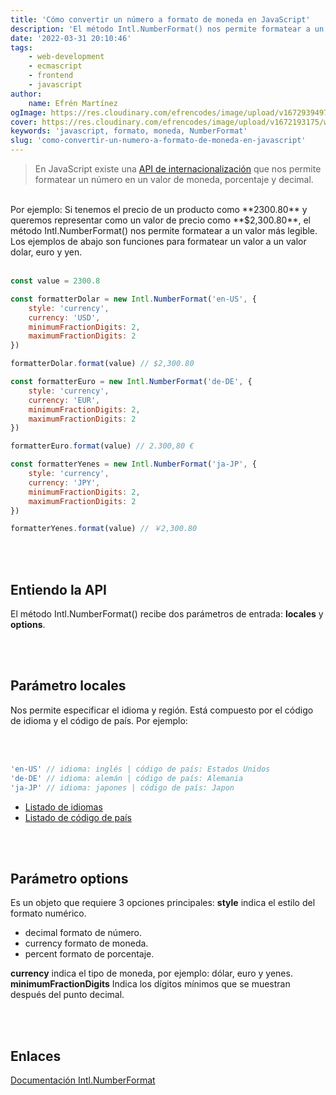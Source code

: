 ```yaml
---
title: 'Cómo convertir un número a formato de moneda en JavaScript'
description: 'El método Intl.NumberFormat() nos permite formatear a un valor más legible.'
date: '2022-03-31 20:10:46'
tags:
    - web-development
    - ecmascript
    - frontend
    - javascript
author:
    name: Efrén Martínez
ogImage: https://res.cloudinary.com/efrencodes/image/upload/v1672939497/www.efrencodes.com/articulos/como-convertir-un-numero-a-formato-de-moneda-en-javascript/og-image.webp
cover: https://res.cloudinary.com/efrencodes/image/upload/v1672193175/www.efrencodes.com/tecnologies/javascript.svg
keywords: 'javascript, formato, moneda, NumberFormat'
slug: 'como-convertir-un-numero-a-formato-de-moneda-en-javascript'
---
```


> En JavaScript existe una [API de internacionalización](https://developer.mozilla.org/es/docs/Web/JavaScript/Reference/Global_Objects/Intl/NumberFormat) que nos permite formatear un número en un valor de moneda, porcentaje y decimal.

<br />
Por ejemplo: Si tenemos el precio de un producto como **2300.80** y queremos representar
como un valor de precio como **$2,300.80**, el método Intl.NumberFormat() nos permite
formatear a un valor más legible. Los ejemplos de abajo son funciones para formatear
un valor a un valor dolar, euro y yen.

<br />
<br />

```javascript
const value = 2300.8

const formatterDolar = new Intl.NumberFormat('en-US', {
	style: 'currency',
	currency: 'USD',
	minimumFractionDigits: 2,
	maximumFractionDigits: 2
})

formatterDolar.format(value) // $2,300.80

const formatterEuro = new Intl.NumberFormat('de-DE', {
	style: 'currency',
	currency: 'EUR',
	minimumFractionDigits: 2,
	maximumFractionDigits: 2
})

formatterEuro.format(value) // 2.300,80 €

const formatterYenes = new Intl.NumberFormat('ja-JP', {
	style: 'currency',
	currency: 'JPY',
	minimumFractionDigits: 2,
	maximumFractionDigits: 2
})

formatterYenes.format(value) // ￥2,300.80
```

<br />
<br />

## Entiendo la API

El método Intl.NumberFormat() recibe dos parámetros de entrada: **locales** y **options**.

<br />
<br />

## Parámetro locales

Nos permite especificar el idioma y región. Está compuesto por el código de idioma y el código de país.
Por ejemplo:

<br />
<br />

```javascript
'en-US' // idioma: inglés | código de país: Estados Unidos
'de-DE' // idioma: alemán | código de país: Alemania
'ja-JP' // idioma: japones | código de país: Japon
```

-   [Listado de idiomas](https://www.w3schools.com/tags/ref_language_codes.asp)
-   [Listado de código de país](https://www.w3schools.com/tags/ref_country_codes.asp)

<br />
<br />

## Parámetro options

Es un objeto que requiere 3 opciones principales:
**style** indica el estilo del formato numérico.

-   decimal formato de número.
-   currency formato de moneda.
-   percent formato de porcentaje.

**currency** indica el tipo de moneda, por ejemplo: dólar, euro y yenes.
**minimumFractionDigits** Indica los dígitos mínimos que se muestran después del punto decimal.

<br />
<br />

## Enlaces

[Documentación Intl.NumberFormat](https://developer.mozilla.org/es/docs/Web/JavaScript/Reference/Global_Objects/Intl/NumberFormat)
